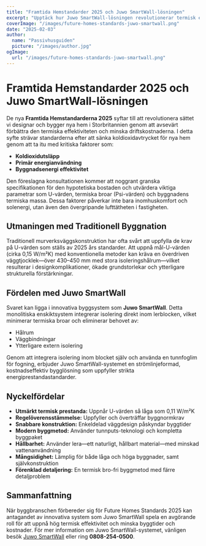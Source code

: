```yaml
---
title: "Framtida Hemstandarder 2025 och Juwo SmartWall-lösningen"
excerpt: "Upptäck hur Juwo SmartWall-lösningen revolutionerar termisk effektivitet och byggstandarder för framtida hem."
coverImage: "/images/future-homes-standards-juwo-smartwall.png"
date: "2025-02-03"
author:
  name: "Passivhusguiden"
  picture: "/images/author.jpg"
ogImage:
  url: "/images/future-homes-standards-juwo-smartwall.png"
---
```


# Framtida Hemstandarder 2025 och Juwo SmartWall-lösningen

De nya **Framtida Hemstandarderna 2025** syftar till att revolutionera sättet vi designar och bygger nya hem i Storbritannien genom att avsevärt förbättra den termiska effektiviteten och minska driftskostnaderna. I detta syfte strävar standarderna efter att sänka koldioxidavtrycket för nya hem genom att ta itu med kritiska faktorer som:

- **Koldioxidutsläpp**
- **Primär energianvändning**
- **Byggnadsenergi effektivitet**

Den föreslagna konsultationen kommer att noggrant granska specifikationen för den hypotetiska bostaden och utvärdera viktiga parametrar som U-värden, termiska broar (Psi-värden) och byggnadens termiska massa. Dessa faktorer påverkar inte bara inomhuskomfort och solenergi, utan även den övergripande lufttätheten i fastigheten.

## Utmaningen med Traditionell Byggnation

Traditionell murverksväggskonstruktion har ofta svårt att uppfylla de krav på U-värden som ställs av 2025 års standarder. Att uppnå mål-U-värden (cirka 0,15 W/m²K) med konventionella metoder kan kräva en överdriven väggtjocklek—över 430–450 mm med stora isoleringshålrum—vilket resulterar i designkomplikationer, ökade grundstorlekar och ytterligare strukturella förstärkningar.

## Fördelen med Juwo SmartWall

Svaret kan ligga i innovativa byggsystem som **Juwo SmartWall**. Detta monolitiska enskiktsystem integrerar isolering direkt inom lerblocken, vilket minimerar termiska broar och eliminerar behovet av:

- Hålrum
- Väggbindningar
- Ytterligare extern isolering

Genom att integrera isolering inom blocket själv och använda en tunnfoglim för fogning, erbjuder Juwo SmartWall-systemet en strömlinjeformad, kostnadseffektiv bygglösning som uppfyller strikta energiprestandastandarder.

## Nyckelfördelar

- **Utmärkt termisk prestanda:** Uppnår U-värden så låga som 0,11 W/m²K
- **Regelöverensstämmelse:** Uppfyller och överträffar byggnormkrav
- **Snabbare konstruktion:** Enkeldelad väggdesign påskyndar byggtider
- **Modern byggmetod:** Använder tunnputs-teknologi och kompletta byggpaket
- **Hållbarhet:** Använder lera—ett naturligt, hållbart material—med minskad vattenanvändning
- **Mångsidighet:** Lämplig för både låga och höga byggnader, samt självkonstruktion
- **Förenklad detaljering:** En termisk bro-fri byggmetod med färre detaljproblem

## Sammanfattning

När byggbranschen förbereder sig för Future Homes Standards 2025 kan antagandet av innovativa system som Juwo SmartWall spela en avgörande roll för att uppnå hög termisk effektivitet och minska byggtider och kostnader. För mer information om Juwo SmartWall-systemet, vänligen besök [Juwo SmartWall](http://www.Juwo-SmartWall.co.uk) eller ring **0808-254-0500**.